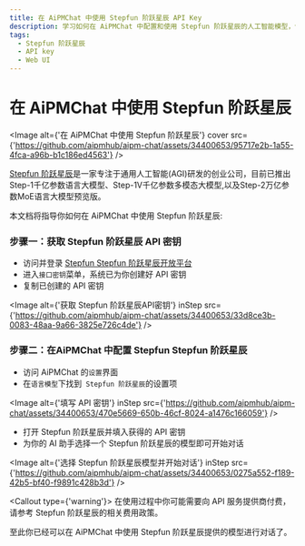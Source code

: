 ```yaml
---
title: 在 AiPMChat 中使用 Stepfun 阶跃星辰 API Key
description: 学习如何在 AiPMChat 中配置和使用 Stepfun 阶跃星辰的人工智能模型，包括获取 API Key 和选择模型开始对话。
tags:
  - Stepfun 阶跃星辰
  - API key
  - Web UI
---
```


# 在 AiPMChat 中使用 Stepfun 阶跃星辰

<Image
  alt={'在 AiPMChat 中使用 Stepfun 阶跃星辰'}
  cover
  src={'https://github.com/aipmhub/aipm-chat/assets/34400653/95717e2b-1a55-4fca-a96b-b1c186ed4563'}
/>

[Stepfun 阶跃星辰](https://www.stepfun.com/)是一家专注于通用人工智能(AGI)研发的创业公司，目前已推出Step-1千亿参数语言大模型、Step-1V千亿参数多模态大模型,以及Step-2万亿参数MoE语言大模型预览版。

本文档将指导你如何在 AiPMChat 中使用 Stepfun 阶跃星辰:

<Steps>

### 步骤一：获取 Stepfun 阶跃星辰 API 密钥

- 访问并登录 [Stepfun Stepfun 阶跃星辰开放平台](https://platform.stepfun.com/)
- 进入`接口密钥`菜单，系统已为你创建好 API 密钥
- 复制已创建的 API 密钥

<Image
  alt={'获取 Stepfun 阶跃星辰API密钥'}
  inStep
  src={'https://github.com/aipmhub/aipm-chat/assets/34400653/33d8ce3b-0083-48aa-9a66-3825e726c4de'}
/>

### 步骤二：在AiPMChat 中配置 Stepfun Stepfun 阶跃星辰

- 访问 AiPMChat 的`设置`界面
- 在`语言模型`下找到` Stepfun 阶跃星辰`的设置项

<Image
  alt={'填写 API 密钥'}
  inStep
  src={'https://github.com/aipmhub/aipm-chat/assets/34400653/470e5669-650b-46cf-8024-a1476c166059'}
/>

- 打开 Stepfun 阶跃星辰并填入获得的 API 密钥
- 为你的 AI 助手选择一个 Stepfun 阶跃星辰的模型即可开始对话

<Image
  alt={'选择 Stepfun 阶跃星辰模型并开始对话'}
  inStep
  src={'https://github.com/aipmhub/aipm-chat/assets/34400653/0275a552-f189-42b5-bf40-f9891c428b3d'}
/>

<Callout type={'warning'}>
  在使用过程中你可能需要向 API 服务提供商付费，请参考 Stepfun 阶跃星辰的相关费用政策。
</Callout>

</Steps>

至此你已经可以在 AiPMChat 中使用 Stepfun 阶跃星辰提供的模型进行对话了。
